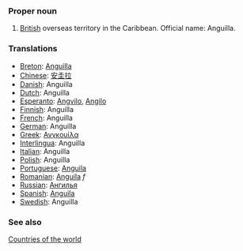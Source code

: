 ===Proper noun===
# [[British]] overseas territory in the Caribbean. Official name: Anguilla.
===Translations===
*[[Breton]]: [[Anguilla]]
*[[Chinese]]: [[安圭拉]]
*[[Danish]]: Anguilla
*[[Dutch]]: Anguilla
*[[Esperanto]]: [[Angvilo]], [[Angilo]]
*[[Finnish]]: Anguilla
*[[French]]: Anguilla
*[[German]]: Anguilla
*[[Greek]]: [[Ανγκουίλα]]
*[[Interlingua]]: Anguilla
*[[Italian]]: Anguilla
*[[Polish]]: Anguilla
*[[Portuguese]]: [[Anguila]]
*[[Romanian]]: [[Anguila]] ''f''
*[[Russian]]: [[Ангилья]]
*[[Spanish]]: [[Anguila]]
*[[Swedish]]: Anguilla

===See also===
[[Countries of the world]]